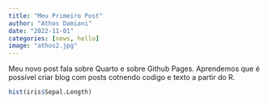 ```yaml
---
title: "Meu Primeiro Post"
author: "Athos Damiani"
date: "2022-11-01"
categories: [news, hello]
image: "athos2.jpg"
---
```


Meu novo post fala sobre Quarto e sobre Github Pages. Aprendemos que é possível criar blog com posts cotnendo codigo e texto a partir do R.

```r
hist(iris$Sepal.Length)
```



```r

```


